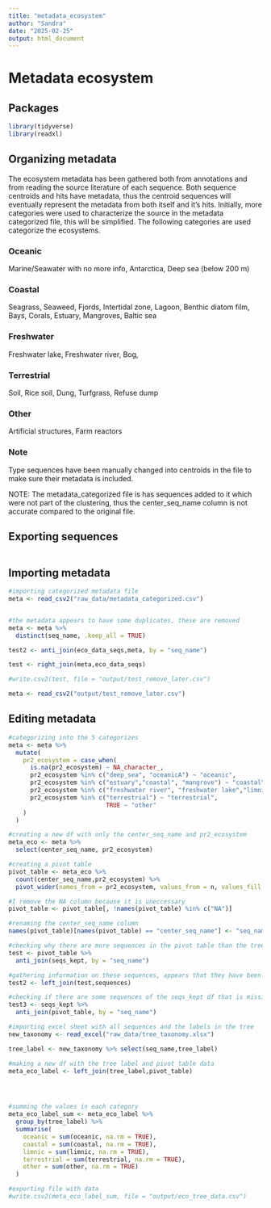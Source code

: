 ```yaml
---
title: "metadata_ecosystem"
author: "Sandra"
date: "2025-02-25"
output: html_document
---
```


# Metadata ecosystem

## Packages

```r
library(tidyverse)
library(readxl)
```

## Organizing metadata

The ecosystem metadata has been gathered both from annotations and from reading the source literature of each sequence. Both sequence centroids and hits have metadata, thus the centroid sequences will eventually represent the metadata from both itself and it's hits. Initially, more categories were used to characterize the source in the metadata categorized file, this will be simplified. The following categories are used categorize the ecosystems.

### Oceanic

Marine/Seawater with no more info, Antarctica, Deep sea (below 200 m)

### Coastal

Seagrass, Seaweed, Fjords, Intertidal zone, Lagoon, Benthic diatom film, Bays, Corals, Estuary, Mangroves, Baltic sea

### Freshwater

Freshwater lake, Freshwater river, Bog,

### Terrestrial

Soil, Rice soil, Dung, Turfgrass, Refuse dump

### Other

Artificial structures, Farm reactors

### Note

Type sequences have been manually changed into centroids in the file to make sure their metadata is included.

NOTE: The metadata_categorized file is has sequences added to it which were not part of the clustering, thus the center_seq_name column is not accurate compared to the original file.

## Exporting sequences

```r


```

## Importing metadata

```r
#importing categorized metadata file
meta <- read_csv2("raw_data/metadata_categorized.csv")


#the metadata appears to have some duplicates, these are removed
meta <- meta %>%
  distinct(seq_name, .keep_all = TRUE)

test2 <- anti_join(eco_data_seqs,meta, by = "seq_name")

test <- right_join(meta,eco_data_seqs)

#write.csv2(test, file = "output/test_remove_later.csv")

meta <- read_csv2("output/test_remove_later.csv")

```

## Editing metadata

```r

#categorizing into the 5 categorizes
meta <- meta %>%
  mutate(
    pr2_ecosystem = case_when(
      is.na(pr2_ecosystem) ~ NA_character_,
      pr2_ecosystem %in% c("deep_sea", "oceanicA") ~ "oceanic",
      pr2_ecosystem %in% c("estuary","coastal", "mangrove") ~ "coastal",
      pr2_ecosystem %in% c("freshwater river", "freshwater lake","limnic","spring","bog") ~ "limnic",
      pr2_ecosystem %in% c("terrestrial") ~ "terrestrial",
                           TRUE ~ "other"
    )
  )

#creating a new df with only the center_seq_name and pr2_ecosystem
meta_eco <- meta %>%
  select(center_seq_name, pr2_ecosystem)

#creating a pivot table
pivot_table <- meta_eco %>%
  count(center_seq_name,pr2_ecosystem) %>%
  pivot_wider(names_from = pr2_ecosystem, values_from = n, values_fill = 0)

#I remove the NA column because it is uneccessary
pivot_table <- pivot_table[, !names(pivot_table) %in% c("NA")]

#renaming the center_seq_name column 
names(pivot_table)[names(pivot_table) == "center_seq_name"] <- "seq_name"

#checking why there are more sequences in the pivot table than the tree
test <- pivot_table %>%
  anti_join(seqs_kept, by = "seq_name")

#gathering information on these sequences, appears that they have been removed
test2 <- left_join(test,sequences)

#checking if there are some sequences of the seqs_kept df that is missing from the pivot table
test3 <- seqs_kept %>%
  anti_join(pivot_table, by = "seq_name")

```

```r
#importing excel sheet with all sequences and the labels in the tree
new_taxonomy <- read_excel("raw_data/tree_taxonomy.xlsx")

tree_label <- new_taxonomy %>% select(seq_name,tree_label)

#making a new df with the tree label and pivot table data
meta_eco_label <- left_join(tree_label,pivot_table)




#summing the values in each category 
meta_eco_label_sum <- meta_eco_label %>%
  group_by(tree_label) %>%
  summarise(
    oceanic = sum(oceanic, na.rm = TRUE),
    coastal = sum(coastal, na.rm = TRUE),
    limnic = sum(limnic, na.rm = TRUE),
    terrestrial = sum(terrestrial, na.rm = TRUE),
    other = sum(other, na.rm = TRUE)
  )

#exporting file with data
#write.csv2(meta_eco_label_sum, file = "output/eco_tree_data.csv")
```
